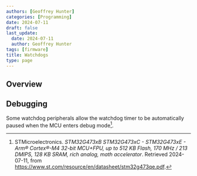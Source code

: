```yaml
---
authors: [Geoffrey Hunter]
categories: [Programming]
date: 2024-07-11
draft: false
last_update:
  date: 2024-07-11
  author: Geoffrey Hunter
tags: [firmware]
title: Watchdogs
type: page
---
```



<WarningIsNotes />

## Overview

## Debugging

Some watchdog peripherals allow the watchdog timer to be automatically paused when the MCU enters debug mode[^st-stm32g473-mcu-ds].

[^st-stm32g473-mcu-ds]: STMicroelectronics. _STM32G473xB STM32G473xC - STM32G473xE - Arm® Cortex®-M4 32-bit MCU+FPU, up to 512 KB Flash, 170 MHz / 213 DMIPS, 128 KB SRAM, rich analog, math accelerator_. Retrieved 2024-07-11, from https://www.st.com/resource/en/datasheet/stm32g473qe.pdf.